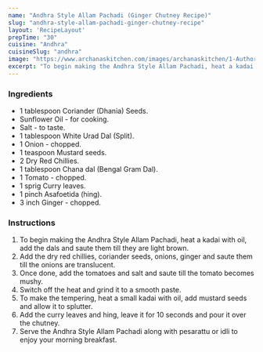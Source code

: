 ---
name: "Andhra Style Allam Pachadi (Ginger Chutney Recipe)"
slug: "andhra-style-allam-pachadi-ginger-chutney-recipe"
layout: 'RecipeLayout'
prepTime: "30"
cuisine: "Andhra"
cuisineSlug: "andhra"
image: "https://www.archanaskitchen.com/images/archanaskitchen/1-Author/sibyl_sunitha/Andhra_Style_Allam_Pachadi_Ginger_Chutney_Recipe_.jpg"
excerpt: "To begin making the Andhra Style Allam Pachadi, heat a kadai with oil, add the dals and saute them till they are light brown"
---

### Ingredients

- 1 tablespoon Coriander (Dhania) Seeds.
- Sunflower Oil - for cooking.
- Salt - to taste.
- 1 tablespoon White Urad Dal (Split).
- 1 Onion - chopped.
- 1 teaspoon Mustard seeds.
- 2 Dry Red Chillies.
- 1 tablespoon Chana dal (Bengal Gram Dal).
- 1 Tomato - chopped.
- 1 sprig Curry leaves.
- 1 pinch Asafoetida (hing).
- 3 inch Ginger - chopped.

### Instructions

1. To begin making the Andhra Style Allam Pachadi, heat a kadai with oil, add the dals and saute them till they are light brown.
1. Add the dry red chillies, coriander seeds, onions, ginger and saute them till the onions are translucent.
1. Once done, add the tomatoes and salt and saute till the tomato becomes mushy.
1. Switch off the heat and grind it to a smooth paste.
1. To make the tempering, heat a small kadai with oil, add mustard seeds and allow it to splutter.
1. Add the curry leaves and hing, leave it for 10 seconds and pour it over the chutney.
1. Serve the Andhra Style Allam Pachadi along with pesarattu or idli to enjoy your morning breakfast.
